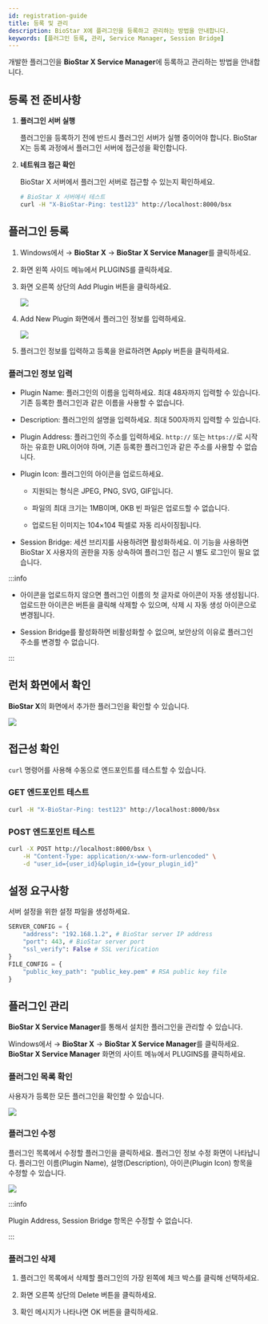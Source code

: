 ```yaml
---
id: registration-guide
title: 등록 및 관리
description: BioStar X에 플러그인을 등록하고 관리하는 방법을 안내합니다.
keywords: [플러그인 등록, 관리, Service Manager, Session Bridge]
---
```


개발한 플러그인을 **BioStar X Service Manager**에 등록하고 관리하는 방법을 안내합니다.

## 등록 전 준비사항

1. **플러그인 서버 실행**

    플러그인을 등록하기 전에 반드시 플러그인 서버가 실행 중이어야 합니다. BioStar X는 등록 과정에서 플러그인 서버에 접근성을 확인합니다.

1. **네트워크 접근 확인**

    BioStar X 서버에서 플러그인 서버로 접근할 수 있는지 확인하세요.

    ```bash
    # BioStar X 서버에서 테스트
    curl -H "X-BioStar-Ping: test123" http://localhost:8000/bsx
    ```

## 플러그인 등록

1. Windows에서 <Start/> → **BioStar X** → **BioStar X Service Manager**를 클릭하세요.

1. 화면 왼쪽 사이드 메뉴에서 <Cmd>PLUGINS</Cmd>를 클릭하세요.

1. 화면 오른쪽 상단의 <Cmd>Add Plugin</Cmd> 버튼을 클릭하세요.

    <Image src='/img/common/biostarx-sm-plugins-add.png' />

1. <Cmd>Add New Plugin</Cmd> 화면에서 플러그인 정보를 입력하세요.

    <Image src='/img/common/biostarx-sm-plugins-add-new.png' />

1. 플러그인 정보를 입력하고 등록을 완료하려면 <Cmd>Apply</Cmd> 버튼을 클릭하세요.


### 플러그인 정보 입력

* <Cmd>Plugin Name</Cmd>: 플러그인의 이름을 입력하세요. 최대 48자까지 입력할 수 있습니다. 기존 등록한 플러그인과 같은 이름을 사용할 수 없습니다.

* <Cmd>Description</Cmd>: 플러그인의 설명을 입력하세요. 최대 500자까지 입력할 수 있습니다.

* <Cmd>Plugin Address</Cmd>: 플러그인의 주소를 입력하세요. `http://` 또는 `https://`로 시작하는 유효한 URL이어야 하며, 기존 등록한 플러그인과 같은 주소를 사용할 수 없습니다.

* <Cmd>Plugin Icon</Cmd>: 플러그인의 아이콘을 업로드하세요. 

  * 지원되는 형식은 JPEG, PNG, SVG, GIF입니다. 
  
  * 파일의 최대 크기는 1MB이며, 0KB 빈 파일은 업로드할 수 없습니다. 
  
  * 업로드된 이미지는 104×104 픽셀로 자동 리사이징됩니다. 

* <Cmd>Session Bridge</Cmd>: 세션 브리지를 사용하려면 활성화하세요. 이 기능을 사용하면 BioStar X 사용자의 권한을 자동 상속하여 플러그인 접근 시 별도 로그인이 필요 없습니다.

:::info

* 아이콘을 업로드하지 않으면 플러그인 이름의 첫 글자로 아이콘이 자동 생성됩니다. 업로드한 아이콘은 <IcTrash2 /> 버튼을 클릭해 삭제할 수 있으며, 삭제 시 자동 생성 아이콘으로 변경됩니다.

* <Cmd>Session Bridge</Cmd>를 활성화하면 비활성화할 수 없으며, 보안상의 이유로 플러그인 주소를 변경할 수 없습니다.

:::

## 런처 화면에서 확인

**BioStar X**의 <Cmd sid='shell.header.launcher' /> 화면에서 추가한 플러그인을 확인할 수 있습니다.

<Image src='/img/biostarx-added-plugins-launcher.png' />


## 접근성 확인

`curl` 명령어를 사용해 수동으로 엔드포인트를 테스트할 수 있습니다.

### GET 엔드포인트 테스트

```bash
curl -H "X-BioStar-Ping: test123" http://localhost:8000/bsx
```

### POST 엔드포인트 테스트

```bash
curl -X POST http://localhost:8000/bsx \
    -H "Content-Type: application/x-www-form-urlencoded" \
    -d "user_id={user_id}&plugin_id={your_plugin_id}"
```


## 설정 요구사항

서버 설정을 위한 설정 파일을 생성하세요.

```python title="config.py"
SERVER_CONFIG = {
    "address": "192.168.1.2", # BioStar server IP address
    "port": 443, # BioStar server port
    "ssl_verify": False # SSL verification
}
FILE_CONFIG = {
    "public_key_path": "public_key.pem" # RSA public key file
}
```


## 플러그인 관리

**BioStar X Service Manager**를 통해서 설치한 플러그인을 관리할 수 있습니다. 

Windows에서 <Start/> → **BioStar X** → **BioStar X Service Manager**를 클릭하세요. **BioStar X Service Manager** 화면의 사이트 메뉴에서 <Cmd>PLUGINS</Cmd>를 클릭하세요.

### 플러그인 목록 확인

사용자가 등록한 모든 플러그인을 확인할 수 있습니다.

<Image src='/img/common/biostarx-sm-plugins-list.png' alone />


### 플러그인 수정

플러그인 목록에서 수정할 플러그인을 클릭하세요. 플러그인 정보 수정 화면이 나타납니다. 플러그인 이름(<Cmd>Plugin Name</Cmd>), 설명(<Cmd>Description</Cmd>), 아이콘(<Cmd>Plugin Icon</Cmd>) 항목을 수정할 수 있습니다.

<Image src='/img/common/biostarx-sm-plugins-list-edit.png' alone />

:::info

<Cmd>Plugin Address</Cmd>, <Cmd>Session Bridge</Cmd> 항목은 수정할 수 없습니다.

:::

### 플러그인 삭제

1. 플러그인 목록에서 삭제할 플러그인의 가장 왼쪽에 체크 박스를 클릭해 선택하세요.

1. 화면 오른쪽 상단의 <IcTrash2 /> <Cmd>Delete</Cmd> 버튼을 클릭하세요.

1. 확인 메시지가 나타나면 <Cmd>OK</Cmd> 버튼을 클릭하세요.
